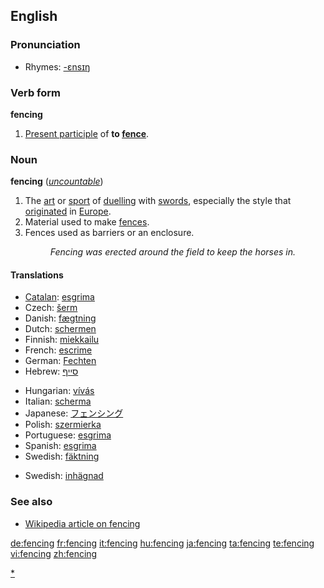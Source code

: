 ==English==

===Pronunciation===
*Rhymes: [[Rhymes:English:-ɛnsɪŋ|-ɛnsɪŋ]]

===Verb form===
'''fencing'''

# [[Present participle]] of '''to [[fence]]'''.

===Noun===
'''fencing''' (''[[uncountable]]'')

# The [[art]] or [[sport]] of [[duel]]ling with [[sword]]s, especially the style that [[originate]]d in [[Europe]].
# Material used to make [[fence]]s.
# Fences used as barriers or an enclosure.
#:''Fencing was erected around the field to keep the horses in.''

====Translations====

{{trans-top|sport}}
*[[Catalan]]: [[esgrima#Catalan|esgrima]]
* Czech: [[šerm]] {{m}}
*Danish: [[fægtning]] {{c}}
*Dutch: [[schermen]]
*Finnish: [[miekkailu]]
*French: [[escrime]] {{f}}
*German: [[Fechten]] {{n}}
*Hebrew: [[סייף]]
{{trans-mid}}
*Hungarian: [[vívás]]
*Italian: [[scherma]] {{f}}
*Japanese: [[フェンシング]]
*Polish: [[szermierka]]
*Portuguese: [[esgrima#Portuguese|esgrima]] {{f}}
*Spanish: [[esgrima]] {{f}}
*Swedish: [[fäktning]]
{{trans-bottom}}

{{trans-top|material used to make fences}}
{{trans-mid}}
{{trans-bottom}}

{{trans-top|fences used as barriers or an enclosure}}
*Swedish: [[inhägnad]]
{{trans-mid}}
{{trans-bottom}}

===See also===
*[[w:fencing|Wikipedia article on fencing]]

[[Category:Fencing|*]]

[[de:fencing]]
[[fr:fencing]]
[[it:fencing]]
[[hu:fencing]]
[[ja:fencing]]
[[ta:fencing]]
[[te:fencing]]
[[vi:fencing]]
[[zh:fencing]]